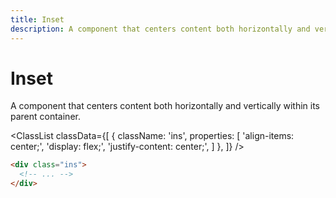```yaml
---
title: Inset
description: A component that centers content both horizontally and vertically within its parent container.
---
```



# Inset 

A component that centers content both horizontally and vertically within its parent container.

<ClassList
  classData={[
    {
      className: 'ins',
      properties: [
        'align-items: center;',
        'display: flex;',
        'justify-content: center;',
      ]
    },
  ]}
/>

```html
<div class="ins">
  <!-- ... -->
</div>
```
